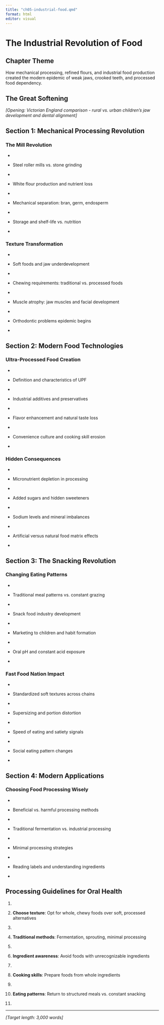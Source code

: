 ```yaml
---
title: "ch05-industrial-food.qmd"
format: html
editor: visual
---
```


# The Industrial Revolution of Food {#ch05}

::: {.callout-note}

## Chapter Theme

How mechanical processing, refined flours, and industrial food production created the modern epidemic of weak jaws, crooked teeth, and processed food dependency.
:::

## The Great Softening

*\[Opening: Victorian England comparison - rural vs. urban children's jaw development and dental alignment\]*

## Section 1: Mechanical Processing Revolution

### The Mill Revolution

-   

-   Steel roller mills vs. stone grinding

-   

-   White flour production and nutrient loss

-   

-   Mechanical separation: bran, germ, endosperm

-   

-   Storage and shelf-life vs. nutrition

-   

### Texture Transformation

-   

-   Soft foods and jaw underdevelopment

-   

-   Chewing requirements: traditional vs. processed foods

-   

-   Muscle atrophy: jaw muscles and facial development

-   

-   Orthodontic problems epidemic begins

-   

## Section 2: Modern Food Technologies

### Ultra-Processed Food Creation

-   

-   Definition and characteristics of UPF

-   

-   Industrial additives and preservatives

-   

-   Flavor enhancement and natural taste loss

-   

-   Convenience culture and cooking skill erosion

-   

### Hidden Consequences

-   

-   Micronutrient depletion in processing

-   

-   Added sugars and hidden sweeteners

-   

-   Sodium levels and mineral imbalances

-   

-   Artificial versus natural food matrix effects

-   

## Section 3: The Snacking Revolution

### Changing Eating Patterns

-   

-   Traditional meal patterns vs. constant grazing

-   

-   Snack food industry development

-   

-   Marketing to children and habit formation

-   

-   Oral pH and constant acid exposure

-   

### Fast Food Nation Impact

-   

-   Standardized soft textures across chains

-   

-   Supersizing and portion distortion

-   

-   Speed of eating and satiety signals

-   

-   Social eating pattern changes

-   

## Section 4: Modern Applications

### Choosing Food Processing Wisely

-   

-   Beneficial vs. harmful processing methods

-   

-   Traditional fermentation vs. industrial processing

-   

-   Minimal processing strategies

-   

-   Reading labels and understanding ingredients

-   

::: {.callout-tip}

## Processing Guidelines for Oral Health

1.  

2.  **Choose texture**: Opt for whole, chewy foods over soft, processed alternatives

3.  

4.  **Traditional methods**: Fermentation, sprouting, minimal processing

5.  

6.  **Ingredient awareness**: Avoid foods with unrecognizable ingredients

7.  

8.  **Cooking skills**: Prepare foods from whole ingredients

9.  

10. **Eating patterns**: Return to structured meals vs. constant snacking

11. 

:::

------------------------------------------------------------------------

*\[Target length: 3,000 words\]*
